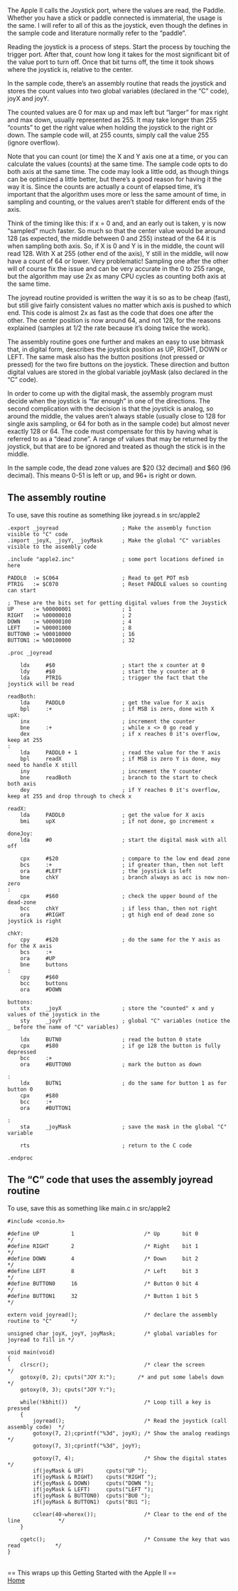 The Apple II calls the Joystick port, where the values are read, the Paddle. Whether you have a stick or paddle connected is immaterial, the usage is the same. I will refer to all of this as the joystick, even though the defines in the sample code and literature normally refer to the “paddle”.

Reading the joystick is a process of steps. Start the process by touching the trigger port. After that, count how long it takes for the most significant bit of the value port to turn off. Once that bit turns off, the time it took shows where the joystick is, relative to the center.

In the sample code, there’s an assembly routine that reads the joystick and stores the count values into two global variables (declared in the “C” code), joyX and joyY.

The counted values are 0 for max up and max left but “larger” for max right and max down, usually represented as 255. It may take longer than 255 “counts” to get the right value when holding the joystick to the right or down. The sample code will, at 255 counts, simply call the value 255 (ignore overflow).

Note that you can count (or time) the X and Y axis one at a time, or you can calculate the values (counts) at the same time. The sample code opts to do both axis at the same time. The code may look a little odd, as though things can be optimized a little better, but there’s a good reason for having it the way it is. Since the counts are actually a count of elapsed time, it’s important that the algorithm uses more or less the same amount of time, in sampling and counting, or the values aren’t stable for different ends of the axis.

Think of the timing like this: if x = 0 and, and an early out is taken, y is now “sampled” much faster. So much so that the center value would be around 128 (as expected, the middle between 0 and 255) instead of the 64 it is when sampling both axis. So, if X is 0 and Y is in the middle, the count will read 128. With X at 255 (other end of the axis), Y still in the middle, will now have a count of 64 or lower. Very problematic! Sampling one after the other will of course fix the issue and can be very accurate in the 0 to 255 range, but the algorithm may use 2x as many CPU cycles as counting both axis at the same time.

The joyread routine provided is written the way it is so as to be cheap (fast), but still give fairly consistent values no matter which axis is pushed to which end. This code is almost 2x as fast as the code that does one after the other. The center position is now around 64, and not 128, for the reasons explained (samples at 1/2 the rate because it’s doing twice the work).

The assembly routine goes one further and makes an easy to use bitmask that, in digital form, describes the joystick position as UP, RIGHT, DOWN or LEFT. The same mask also has the button positions (not pressed or pressed) for the two fire buttons on the joystick. These direction and button digital values are stored in the global variable joyMask (also declared in the “C” code).

In order to come up with the digital mask, the assembly program must decide when the joystick is “far enough” in one of the directions. The second complication with the decision is that the joystick is analog, so around the middle, the values aren’t always stable (usually close to 128 for single axis sampling, or 64 for both as in the sample code) but almost never exactly 128 or 64. The code must compensate for this by having what is referred to as a “dead zone”. A range of values that may be returned by the joystick, but that are to be ignored and treated as though the stick is in the middle.

In the sample code, the dead zone values are $20 (32 decimal) and $60 (96 decimal). This means 0-51 is left or up, and 96+ is right or down.

== The assembly routine ==

To use, save this routine as something like joyread.s in src/apple2

<pre>
.export _joyread                    ; Make the assembly function visible to "C" code
.import _joyX, _joyY, _joyMask      ; Make the global "C" variables visible to the assembly code

.include "apple2.inc"               ; some port locations defined in here

PADDL0  := $C064                    ; Read to get POT msb
PTRIG   := $C070                    ; Reset PADDLE values so counting can start

; These are the bits set for getting digital values from the Joystick
UP      := %00000001                ; 1
RIGHT   := %00000010                ; 2
DOWN    := %00000100                ; 4
LEFT    := %00001000                ; 8
BUTTON0 := %00010000                ; 16
BUTTON1 := %00100000                ; 32

.proc _joyread
    
    ldx     #$0                     ; start the x counter at 0
    ldy     #$0                     ; start the y counter at 0
    lda     PTRIG                   ; trigger the fact that the joystick will be read

readBoth:
    lda     PADDL0                  ; get the value for X axis
    bpl     :+                      ; if MSB is zero, done with X
upX:
    inx                             ; increment the counter
    bne     :+                      ; while x <> 0 go read y
    dex                             ; if x reaches 0 it's overflow, keep at 255
:
    lda     PADDL0 + 1              ; read the value for the Y axis
    bpl     readX                   ; if MSB is zero Y is done, may need to handle X still
    iny                             ; increment the Y counter
    bne     readBoth                ; branch to the start to check both axis
    dey                             ; if Y reaches 0 it's overflow, keep at 255 and drop through to check x

readX:
    lda     PADDL0                  ; get the value for X axis
    bmi     upX                     ; if not done, go increment x

doneJoy:
    lda     #0                      ; start the digital mask with all off

    cpx     #$20                    ; compare to the low end dead zone
    bcs     :+                      ; if greater than, then not left
    ora     #LEFT                   ; the joystick is left
    bne     chkY                    ; branch always as acc is now non-zero
:
    cpx     #$60                    ; check the upper bound of the dead-zone
    bcc     chkY                    ; if less than, then not right
    ora     #RIGHT                  ; gt high end of dead zone so joystick is right

chkY:
    cpy     #$20                    ; do the same for the Y axis as for the X axis
    bcs     :+
    ora     #UP 
    bne     buttons
:
    cpy     #$60 
    bcc     buttons 
    ora     #DOWN

buttons:
    stx     _joyX                   ; store the "counted" x and y values of the joystick in the
    sty     _joyY                   ; global "C" variables (notice the _ before the name of "C" variables)
    
    ldx     BUTN0                   ; read the button 0 state
    cpx     #$80                    ; if ge 128 the button is fully depressed
    bcc     :+          
    ora     #BUTTON0                ; mark the button as down

:
    ldx     BUTN1                   ; do the same for button 1 as for button 0
    cpx     #$80 
    bcc     :+
    ora     #BUTTON1 

:
    sta     _joyMask                ; save the mask in the global "C" variable

    rts                             ; return to the C code

.endproc 
</pre>
== The “C” code that uses the assembly joyread routine ==

To use, save this as something like main.c in src/apple2

<pre>
#include <conio.h>

#define UP          1                      /* Up       bit 0                          */
#define RIGHT       2                      /* Right    bit 1                          */
#define DOWN        4                      /* Down     bit 2                          */
#define LEFT        8                      /* Left     bit 3                          */
#define BUTTON0     16                     /* Button 0 bit 4                          */
#define BUTTON1     32                     /* Button 1 bit 5                          */

extern void joyread();                     /* declare the assembly routine to "C"      */

unsigned char joyX, joyY, joyMask;         /* global variables for joyread to fill in */

void main(void)
{
    clrscr();                              /* clear the screen                        */
    gotoxy(0, 2); cputs("JOY X:");       /* and put some labels down                */
    gotoxy(0, 3); cputs("JOY Y:");

    while(!kbhit())                        /* Loop till a key is pressed              */
    {
        joyread();                         /* Read the joystick (call assembly code)  */
        gotoxy(7, 2);cprintf("%3d", joyX); /* Show the analog readings                */
        gotoxy(7, 3);cprintf("%3d", joyY);

        gotoxy(7, 4);                      /* Show the digital states                 */
        if(joyMask & UP)       cputs("UP ");
        if(joyMask & RIGHT)    cputs("RIGHT ");
        if(joyMask & DOWN)     cputs("DOWN ");
        if(joyMask & LEFT)     cputs("LEFT ");
        if(joyMask & BUTTON0)  cputs("BU0 ");
        if(joyMask & BUTTON1)  cputs("BU1 ");

        cclear(40-wherex());               /* Clear to the end of the line            */
    }

    cgetc();                               /* Consume the key that was read           */
}
</pre>
<br />
== This wraps up this Getting Started with the Apple II ==
<br />
[https://github.com/cc65/wiki/wiki/Apple-II-Getting-Started Home]
